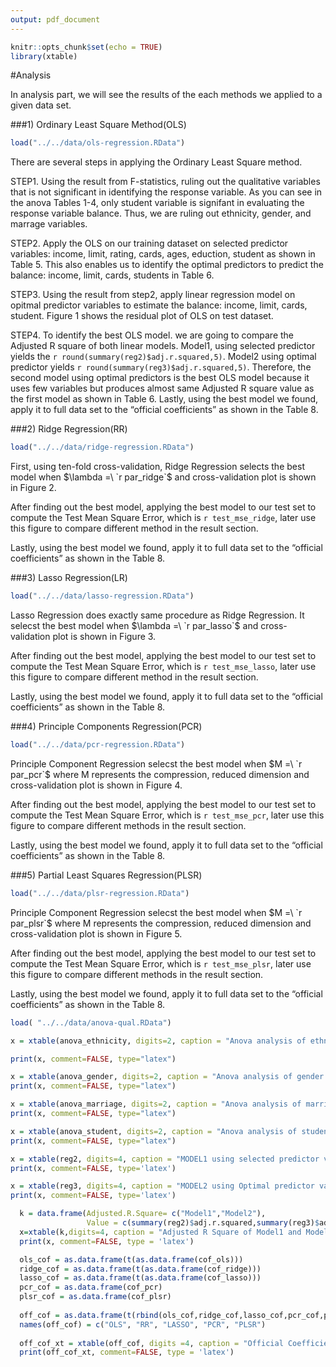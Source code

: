 ```yaml
---
output: pdf_document
---
```

```r
knitr::opts_chunk$set(echo = TRUE)
library(xtable)
```

#Analysis

 In analysis part, we will see the results of the each methods we applied to a given data set.

###1) Ordinary Least Square Method(OLS)  

```r
load("../../data/ols-regression.RData")
```

  There are several steps in applying the Ordinary Least Square method.
  
  STEP1. Using the result from F-statistics, ruling out the qualitative variables that is not significant in identifying the response variable. As you can see in the anova Tables 1-4, only student variable is signifant in evaluating the response variable balance. Thus, we are ruling out ethnicity, gender, and marrage variables.
  
  STEP2. Apply the OLS on our training dataset on selected predictor variables: income, limit, rating, cards, ages, eduction, student as shown in Table 5. This also enables us to identify the optimal predictors to predict the balance: income, limit, cards, students in Table 6.
  
  STEP3. Using the result from step2, apply linear regression model on opitmal predictor variables to estimate the balance: income, limit, cards, student. Figure 1 shows the residual plot of OLS on test dataset.


  STEP4.  To identify the best OLS model. we are going to compare the Adjusted R square of both linear models. Model1, using selected predictor yields the `r round(summary(reg2)$adj.r.squared,5)`. Model2 using optimal predictor yields `r round(summary(reg3)$adj.r.squared,5)`. Therefore, the second model using optimal predictors is the best OLS model because it uses few variables but produces almost same Adjusted R square value as the first model as shown in Table 6.
  Lastly, using the best model we found, apply it to full data set to the "official coefficients" as shown in the Table 8.
  
###2) Ridge Regression(RR)

  
```r
load("../../data/ridge-regression.RData")
```

  
  First, using ten-fold cross-validation, Ridge Regression selects the best model when $\lambda =\ `r par_ridge`$ and cross-validation plot is shown in Figure 2.
  
  After finding out the best model, applying the best model to our test set to compute the Test Mean Square Error, which is `r test_mse_ridge`, later use this figure to compare different method in the result section.
  
  Lastly, using the best model we found, apply it to full data set to the "official coefficients" as shown in the Table 8.
  

###3) Lasso Regression(LR)

```r
load("../../data/lasso-regression.RData")
```

  
  Lasso Regression does exactly same procedure as Ridge Regression. It selecst the best model when  $\lambda =\ `r par_lasso`$ and cross-validation plot is shown in Figure 3.
  
  After finding out the best model, applying the best model to our test set to compute the Test Mean Square Error, which is `r test_mse_lasso`, later use this figure to compare different method in the result section.
  
  Lastly, using the best model we found, apply it to full data set to the "official coefficients" as shown in the Table 8.
  
###4) Principle Components Regression(PCR)

```r
load("../../data/pcr-regression.RData")
```

  Principle Component Regression selecst the best model when  $M =\ `r par_pcr`$ where M represents the compression, reduced dimension and cross-validation plot is shown in Figure 4. 
  
  After finding out the best model, applying the best model to our test set to compute the Test Mean Square Error, which is `r test_mse_pcr`, later use this figure to compare different methods in the result section.
  
  Lastly, using the best model we found, apply it to full data set to the "official coefficients" as shown in the Table 8.
  

###5) Partial Least Squares Regression(PLSR)

```r
load("../../data/plsr-regression.RData")
```

  Principle Component Regression selecst the best model when  $M =\ `r par_plsr`$ where M represents the compression, reduced dimension and cross-validation plot is shown in Figure 5. 
  
  After finding out the best model, applying the best model to our test set to compute the Test Mean Square Error, which is `r test_mse_plsr`, later use this figure to compare different methods in the result section.
  
  Lastly, using the best model we found, apply it to full data set to the "official coefficients" as shown in the Table 8.



```r
load( "../../data/anova-qual.RData")

x = xtable(anova_ethnicity, digits=2, caption = "Anova analysis of ethnicity and Balance")

print(x, comment=FALSE, type="latex")

x = xtable(anova_gender, digits=2, caption = "Anova analysis of gender and Balance")
print(x, comment=FALSE, type="latex")

x = xtable(anova_marriage, digits=2, caption = "Anova analysis of marriage and Balance")
print(x, comment=FALSE, type="latex")

x = xtable(anova_student, digits=2, caption = "Anova analysis of student and Balance")
print(x, comment=FALSE, type="latex")

```


```r
x = xtable(reg2, digits=4, caption = "MODEL1 using selected predictor variables: income, limit, rating, cards, ages, eduction, student")
print(x, comment=FALSE, type='latex')

```
  
```r
x = xtable(reg3, digits=4, caption = "MODEL2 using Optimal predictor variables: income, limitm cards, student")
print(x, comment=FALSE, type='latex')

```

```r
  k = data.frame(Adjusted.R.Square= c("Model1","Model2"),
                 Value = c(summary(reg2)$adj.r.squared,summary(reg3)$adj.r.squared))
  x=xtable(k,digits=4, caption = "Adjusted R Square of Model1 and Model2")
  print(x, comment=FALSE, type = 'latex')

```
  
  
  
```r
  ols_cof = as.data.frame(t(as.data.frame(cof_ols)))
  ridge_cof = as.data.frame(t(as.data.frame(cof_ridge)))
  lasso_cof = as.data.frame(t(as.data.frame(cof_lasso)))
  pcr_cof = as.data.frame(cof_pcr)
  plsr_cof = as.data.frame(cof_plsr)
  
  off_cof = as.data.frame(t(rbind(ols_cof,ridge_cof,lasso_cof,pcr_cof,plsr_cof)))
  names(off_cof) = c("OLS", "RR", "LASSO", "PCR", "PLSR")
  
  off_cof_xt = xtable(off_cof, digits =4, caption = "Official Coefficients of all Regression Methods")
  print(off_cof_xt, comment=FALSE, type = 'latex')
  
   
```


\begin{figure}[b]
  \begin{center}
    \caption{Residuals plot of OLS on the test dataset}
    \centering
      \includegraphics[width=4in]{../../images/ols-residuals.png}
  \end{center}
\end{figure}
  
  
\begin{figure}[!b]
  \begin{center}
    \caption{Plot of the cross-validtion errors of Ridge Regression on Lambda}
    \centering
      \includegraphics[width=4in]{../../images/ridge-cross-validation-errors.png}
  \end{center}
\end{figure}


\begin{figure}[!b]
  \begin{center}
    \caption{Plot of the cross-validtion errors of Lasso Regression on Lambda}
    \centering
      \includegraphics[width=4in]{../../images/lasso-cross-validation-errors.png}
  \end{center}
\end{figure}


\begin{figure}[!b]
  \begin{center}
    \caption{Plot of the cross-validtion errors of PCR Regression on M}
    \centering
      \includegraphics[width=4in]{../../images/pcr-cross-validation-errors.png}
  \end{center}
\end{figure}


\begin{figure}[!b]
  \begin{center}
    \caption{Plot of the cross-validtion errors of PLSR Regression on M}
    \centering
      \includegraphics[width=4in]{../../images/plsr-cross-validation-errors.png}
  \end{center}
\end{figure}